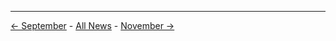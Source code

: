 <!-- LANG:EN, title="October 2018"-->

<hr>

[[September 2018|← September]] - [[News|All News]] - [[November 2018|November →]]

